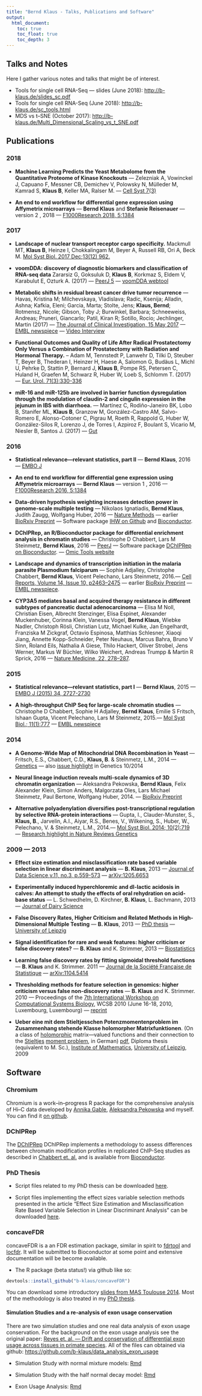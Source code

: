 ```yaml
---
title: "Bernd Klaus - Talks, Publications and Software"
output:
  html_document:
    toc: true
    toc_float: true
    toc_depth: 3
---
```



<!--

<p>
<a href="http://www.embl.de"><img src="klaus.jpeg" width=100 align="left"></a>
<a href="http://www.embl.de"><img src="embl.jpg" width=300 align="right"></a>
</p>
<br>
<br>
<br>
<br>
<br>
<br>
-->

## Talks and Notes 

Here I gather various notes and talks that might be of interest.


* Tools for single cell RNA-Seq --- slides (June 2018): <http://b-klaus.de/slides_sc.pdf>
* Tools for single cell RNA-Seq (June 2018): <http://b-klaus.de/sc_tools.html>
* MDS vs t--SNE (October 2017): <http://b-klaus.de/Multi_Dimensional_Scaling_vs_t_SNE.pdf>

## Publications

### 2018

- **Machine Learning Predicts the Yeast Metabolome from the Quantitative Proteome of Kinase Knockouts** --- Zelezniak A, Vowinckel J, Capuano F, Messner CB, Demichev V, Polowsky N, Mülleder M, Kamrad S, **Klaus B**, Keller MA, Ralser M. --- [Cell Syst 7(3)](http://dx.doi.org/10.1016/j.cels.2018.08.001)

- **An end to end workflow for differential gene expression using Affymetrix microarrays**  --- **Bernd Klaus** and **Stefanie Reisenauer** --- version 2 , 2018 --- [F1000Research 2018, 5:1384](http://dx.doi.org/10.12688/f1000research.8967.2)


### 2017

- **Landscape of nuclear transport receptor cargo specificity.** Mackmull MT, **Klaus B**, Heinze I, Chokkalingam M, Beyer A, Russell RB, Ori A, Beck M.  [Mol Syst Biol. 2017 Dec;13(12) 962.](http://dx.doi.org/10.15252/msb.20177608)

- **voomDDA: discovery of diagnostic biomarkers and classification of RNA-seq data**
Zararsiz G, Goksuluk D, **Klaus B**, Korkmaz S, Eldem V, Karabulut E, Ozturk A. (2017)
--- [PeerJ 5](http://dx.doi.org/10.7717/peerj.3890) --- [voomDDA webtool]( http://www.biosoft.hacettepe.edu.tr/voomDDA/)

- **Metabolic shifts in residual breast cancer drive tumor recurrence** --- Havas, Kristina M; Milchevskaya, Vladislava; Radic, Ksenija; Alladin, Ashna; Kafkia, Eleni; Garcia, Marta; Stolte, Jens; **Klaus, Bernd**; Rotmensz, Nicole; Gibson, Toby J; Burwinkel, Barbara; Schneeweiss, Andreas; Pruneri, Giancarlo; Patil, Kiran R; Sotillo, Rocio; Jechlinger, Martin (2017) --- [The Journal of Clinical Investigation, 15 May 2017 ](https://doi.org/10.1172/JCI89914) --- [EMBL newspiece](https://news.embl.de/science/1705-cell-changes-drive-breast-cancer-relapse/) --- [Video Interview](https://youtu.be/nGNvYjYQaaQ)

- **Functional Outcomes and Quality of Life After Radical Prostatectomy Only Versus a Combination of Prostatectomy with Radiation and Hormonal Therapy.** -- Adam M, Tennstedt P, Lanwehr D, Tilki D, Steuber T, Beyer B, Thederan I, Heinzer H, Haese A, Salomon G, Budäus L, Michl U, Pehrke D, Stattin P, Bernard J, **Klaus B**, Pompe RS, Petersen C, Huland H, Graefen M, Schwarz R, Huber W, Loeb S, Schlomm T. (2017) ---
[Eur. Urol. 71(3):330-336](http://dx.doi.org/10.1136/gutjnl-2016-311477) 

- **miR-16 and miR-125b are involved in barrier function dysregulation through the modulation of claudin-2 and cingulin expression in the jejunum in IBS with diarrhoea.** --- Martínez C, Rodiño-Janeiro BK, Lobo B, Stanifer ML, **Klaus B**, Granzow M, González-Castro AM, Salvo-Romero E, Alonso-Cotoner C, Pigrau M, Roeth R, Rappold G, Huber W, González-Silos R, Lorenzo J, de Torres I, Azpiroz F, Boulant S, Vicario M, Niesler B, Santos J. (2017)  --- [Gut](http://dx.doi.org/10.1136/gutjnl-2016-311477) 

###  2016 


-  **Statistical relevance—relevant statistics, part II**
--- **Bernd Klaus**, 2016 --- [EMBO J](http://dx.doi.org/10.15252/embj.201694659) 

- **An end to end workflow for differential gene expression using Affymetrix microarrays**  --- **Bernd Klaus** --- version 1 , 2016 --- [F1000Research 2016, 5:1384](http://dx.doi.org/10.12688/f1000research.8967.1) 

- **Data-driven hypothesis weighting increases detection power in genome-scale multiple testing**  --- Nikolaos Ignatiadis, **Bernd Klaus**, Judith Zaugg, Wolfgang Huber, 2016 --- [Nature Methods](http://dx.doi.org/10.1038/nmeth.3885) --- earlier [BioRxiv Preprint](http://dx.doi.org/10.1101/034330) --- Software package [IHW on Github](https://github.com/nignatiadis/IHW) and [Bioconductor](http://bioconductor.org/packages/IHW).


- **DChIPRep, an R/Bioconductor package for differential enrichment analysis in chromatin studies**  --- Christophe D Chabbert, Lars M Steinmetz, **Bernd Klaus**, 2016  --- [PeerJ](https://peerj.com/articles/1981/) --- Software package [DChIPRep on Bioconductor](http://bioconductor.org/packages/DChIPRep). --- [Omic Tools website](https://omictools.com/dchiprep-tool) 


-  **Landscape and dynamics of transcription initiation in the malaria parasite Plasmodium falciparum**
--- Sophie Adjalley, Christophe Chabbert, **Bernd Klaus**, Vicent Pelechano, Lars Steinmetz, 2016.--- [Cell Reports, Volume 14, Issue 10, p2463–2475](http://dx.doi.org/10.1016/j.celrep.2016.02.025) --- earlier [BioRxiv Preprint](http://dx.doi.org/10.1101/024356)   --- [EMBL newspiece](http://news.embl.de/science/1602-malaria/).

- **CYP3A5 mediates basal and acquired therapy resistance in different subtypes of pancreatic ductal adenocarcinoma**  --- Elisa M Noll,  Christian Eisen,  Albrecht Stenzinger,  Elisa Espinet,  Alexander Muckenhuber,  Corinna Klein,  Vanessa Vogel,  **Bernd Klaus**,  Wiebke Nadler,  Christoph Rösli,  Christian Lutz,  Michael Kulke,  Jan Engelhardt,  Franziska M Zickgraf,  Octavio Espinosa,  Matthias Schlesner,  Xiaoqi Jiang,  Annette Kopp-Schneider,  Peter Neuhaus,  Marcus Bahra,  Bruno V Sinn,  Roland Eils,  Nathalia A Giese,  Thilo Hackert,  Oliver Strobel,  Jens Werner,  Markus W Büchler,  Wilko Weichert,  Andreas Trumpp  & Martin R Sprick, 2016  --- [Nature Medicine, 22, 278–287](https://dx.doi.org/10.1038/nm.4038).

###  2015 


-  **Statistical relevance—relevant statistics, part I**
--- **Bernd Klaus**, 2015 --- [EMBO J (2015) 34, 2727-2730](http://dx.doi.org/10.15252/embj.201592958) 


-  **A high-throughput ChIP Seq for large-scale chromatin studies**
--- Christophe D Chabbert, Sophie H Adjalley, **Bernd Klaus**, Emilie S Fritsch, Ishaan Gupta, Vicent Pelechano, Lars M Steinmetz, 2015.--- [Mol Syst Biol.; 11(1):777](http://www.dx.doi.org/10.15252/msb.20145776) --- [EMBL newspiece](http://news.embl.de/science/1501_barcoding-epigenetics/)

###  2014 


- **A Genome-Wide Map of Mitochondrial DNA Recombination in Yeast**
--- Fritsch, E.S., Chabbert, C.D., **Klaus, B**. & Steinmetz, L.M.,
2014  --- [Genetics](http://www.dx.doi.org/10.1534/genetics.114.166637) --- also
[issue highlight](http://www.genetics.org/content/198/2/NP) in Genetics 10/2014

- **Neural lineage induction reveals multi-scale dynamics of 3D chromatin organization**
 --- Aleksandra Pekowska, **Bernd Klaus**, Felix Alexander Klein, Simon Anders, Malgorzata Oles, Lars Michael Steinmetz, Paul Bertone, Wolfgang Huber, 2014. --- [BioRxiv Preprint](http://biorxiv.org/content/early/2014/04/11/004168)

-  **Alternative polyadenylation diversifies post-transcriptional regulation by selective RNA-protein interactions**
--- Gupta, I., Clauder-Munster, S., **Klaus, B**., Jarvelin, A.I., Aiyar, R.S., Benes, V., Wilkening, S., Huber, W., Pelechano, V. & Steinmetz, L.M., 2014.--- [Mol Syst Biol. 2014; 10(2):719](http://www.dx.doi.org/10.1002/msb.135068) --- [Research highlight in Nature Reviews Genetics](http://www.dx.doi.org/doi:10.1038/nrg3710)

###  2009 --- 2013

-  **Effect size estimation and misclassification rate based variable selection in linear discriminant analysis**
--- **B. Klaus**, 2013 --- [Journal of Data Science,v.11, no.3, p.559-573](http://www.jds-online.com/volume-11-number-3-july-2013) --- [arXiv:1205.6653](http://arxiv.org/abs/1205.6653)

- **Experimentally induced hyperchloremic and dl-lactic acidosis in calves: An attempt to study the effects of oral rehydration on acid-base status** ---  L. Schwedhelm, D. Kirchner, **B. Klaus**, L. Bachmann,  2013 --- [Journal of Dairy Science](http://dx.doi.org/10.3168/jds.2012-6077)


- **False Discovery Rates, Higher Criticism and Related Methods in High-Dimensional Multiple Testing** ---
**B. Klaus**, 2013 --- [PhD thesis](http://nbn-resolving.de/urn:nbn:de:bsz:15-qucosa-102676) --- 
[University of Leipzig](http://www.fmi.uni-leipzig.de/cms/en/forschung/promotionen.html)

- **Signal identification for rare and weak features: higher criticism 
or false discovery rates?** --- **B. Klaus** and K. Strimmer, 2013 ---
[Biostatistics](http://biostatistics.oxfordjournals.org/content/14/1/129)

- **Learning false discovery rates by fitting sigmoidal threshold functions** ---
**B. Klaus** and K. Strimmer. 2011 --- [Journal de la Soci&eacute;t&eacute;  Fran&ccedil;aise de Statistique](http://journal-sfds.fr/index.php/J-SFdS/issue/view/9) --- [arXiv:1104.5414](http://arxiv.org/abs/1104.5414)


- **Thresholding methods for feature selection in genomics: higher criticism versus false non-discovery rates** ---
**B. Klaus** and K. Strimmer. 2010 ---
Proceedings of the [7th International Workshop on Computational Systems  Biology](http://www.cs.tut.fi/wcsb10/), WCSB 2010
(June 16-18, 2010, Luxembourg, Luxembourg) --- [reprint](http://strimmerlab.org/publications/conferences/hc-comparison2010.pdf)


- **Ueber eine mit dem Stieltjesschen Potenzmomentenproblem im Zusammenhang stehende Klasse holomorpher Matrixfunktionen**. (On a class of [holomorphic](http://en.wikipedia.org/wiki/Holomorphic_function) matrix---valued functions and
their connection to the [Stieltjes](http://en.wikipedia.org/wiki/Thomas_Joannes_Stieltjes) [moment problem](http://en.wikipedia.org/wiki/Moment_problem), in German) [pdf](http://www-huber.embl.de/users/klaus/Diplomarbeit_Bernd_Klaus.pdf), Diploma thesis (equivalent to M. Sc.), [Institute  of Mathematics](http://www.math.uni-leipzig.de/cms/en/startseite/), [University of Leipzig](http://www.zv.uni-leipzig.de/en/), 2009


## Software

### Chromium

Chromium is a work--in--progress R package for the comprehensive analysis of Hi--C
data developed by [Annika Gable](https://www.imls.uzh.ch/en/research/vonmering/people/annika-gable.html), [Aleksandra Pekowska](http://casellaslab.github.io/People/) and myself. You can find it [on github](https://github.com/AnnikaGable/chromium).

### DChIPRep

The  [DChIPRep](http://bioconductor.org/packages/DChIPRep/) DChIPRep 
implements a methodology to assess differences between chromatin modification profiles in replicated ChIP-Seq studies as described in [Chabbert et. al.](http://www.dx.doi.org/10.15252/msb.20145776) and is available from
[Bioconductor](http://bioconductor.org/packages/DChIPRep/).

### PhD Thesis

* Script files related to my PhD thesis can be downloaded [here](http://www-huber.embl.de/users/klaus/software/PhD-BK-Soft.zip).

* Script files implementing the effect sizes variable selection methods presented in 
the article "Effect Size Estimation and Misclassification Rate Based Variable 
Selection in Linear Discriminant Analysis" can be downloaded  [here](http://www-huber.embl.de/users/klaus/software/LDA-Effect.zip).



### concaveFDR

concaveFDR is a an FDR estimation package, similar in spirit to [fdrtool](http://strimmerlab.org/software/fdrtool/index.html)
and [locfdr](http://cran.r-project.org/package=locfdr). It will be submitted to Bioconductor at some point and extensive 
documentation will be become available.

- The R package (beta status!) via github like so:

```r
devtools::install_github("b-klaus/concaveFDR")
```


You can download some introductory [slides from MAS Toulouse 2014](http://www-huber.embl.de/users/klaus/270814-tolouse-MAS-FDR-Testing-klaus.pdf). Most of the  methodology is also treated in my [PhD thesis](http://nbn-resolving.de/urn:nbn:de:bsz:15-qucosa-102676).



#### Simulation Studies and a re-analysis of exon usage conservation

There are two simulation studies and one real data analysis of exon usage conservation.
For the background on the exon usage analysis see the original paper: [Reyes et. al. --- Drift and conservation of differential exon usage across tissues in primate species](http://dx.doi.org/10.1073/pnas.1307202110). All of the files
can obtained via github: <https://github.com/b-klaus/data_analysis_exon_usage>

  * Simulation Study with  normal mixture models: [Rmd](https://github.com/b-klaus/data_analysis_exon_usage/tree/master/Sims/SimsZvals.Rmd)
  
  * Simulation Study with  the half normal decay model: [Rmd](https://github.com/b-klaus/data_analysis_exon_usage/tree/master/Sims/SimsHND-Model.Rmd)
    
  * Exon Usage Analysis: [Rmd](https://github.com/b-klaus/data_analysis_exon_usage/tree/master/AnalysisAlejandro.Rmd)

